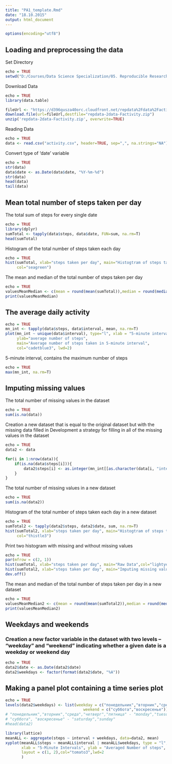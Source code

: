 ```yaml
---
title: "PA1_template.Rmd"
date: "18.10.2015"
output: html_document
---
```

```r
options(encoding="utf8")
```

## Loading and preprocessing the data
Set Directory
```r
echo = TRUE
setwd("D:/Courses/Data Science Specialization/05. Reproducible Research/Week2/CP")
```

Download Data
```r
echo = TRUE
library(data.table)

fileUrl <- "https://d396qusza40orc.cloudfront.net/repdata%2Fdata%2Factivity.zip"
download.file(url=fileUrl,destfile="repdata-2data-Factivity.zip")
unzip('repdata-2data-Factivity.zip', overwrite=TRUE)
```

Reading Data
```r
echo = TRUE
data <- read.csv("activity.csv", header=TRUE, sep=",", na.strings="NA")
```

Convert type of 'date' variable
```r
echo = TRUE
str(data)
data$date <- as.Date(data$date, "%Y-%m-%d")
str(data)
head(data)
tail(data)
```

## Mean total number of steps taken per day
The total sum of steps for every single date
```r
echo = TRUE
library(dplyr)
sumTotal <- tapply(data$steps, data$date, FUN=sum, na.rm=T)
head(sumTotal)
```

Histogram of the total number of steps taken each day
```r
echo = TRUE
hist(sumTotal, xlab="steps taken per day", main="Histogtram of steps taken per day", 
     col="seagreen")
```

The mean and median of the total number of steps taken per day
```r
echo = TRUE
valuesMeanMedian <- c(mean = round(mean(sumTotal)),median = round(median(sumTotal)))
print(valuesMeanMedian)
```

## The average daily activity
```r
echo = TRUE
mn_int <- tapply(data$steps, data$interval, mean, na.rm=T)
plot(mn_int ~ unique(data$interval), type="l", xlab = "5-minute interval", 
     ylab="average number of steps", 
     main="Average number of steps taken in 5-minute interval",
     col="cadetblue3", lwd=2)
```


5-minute interval, contains the maximum number of steps
```r
echo = TRUE
max(mn_int, na.rm=T)
```

## Imputing missing values
The total number of missing values in the dataset
```r
echo = TRUE
sum(is.na(data))
```

Creation a new dataset that is equal to the original dataset but with the missing data filled in
Development a strategy for filling in all of the missing values in the dataset
```r
echo = TRUE
data2 <- data 

for(i in 1:nrow(data)){
    if(is.na(data$steps[i])){
        data2$steps[i] <- as.integer(mn_int[[as.character(data[i, "interval"])]])
    }
}
```

The total number of missing values in a new dataset
```r
echo = TRUE
sum(is.na(data2))
```

Histogram of the total number of steps taken each day in a new dataset
```r
echo = TRUE
sumTotal2 <- tapply(data2$steps, data2$date, sum, na.rm=T)
hist(sumTotal2, xlab="steps taken per day", main="Histogtram of steps taken per day", 
     col="thistle3")
```

Print two histogram with missing and without missing values
```r
echo = TRUE
par(mfrow = c(2, 1))
hist(sumTotal, xlab="steps taken per day", main="Raw Data",col="lightyellow3")
hist(sumTotal2, xlab="steps taken per day", main="Imputing missing values",col="hotpink4")
dev.off()
```

The mean and median of the total number of steps taken per day in a new dataset
```r
echo = TRUE
valuesMeanMedian2 <- c(mean = round(mean(sumTotal2)),median = round(median(sumTotal2)))
print(valuesMeanMedian2)
```

## Weekdays and weekends
### Creation a new factor variable in the dataset with two levels – “weekday” and “weekend” indicating whether a given date is a weekday or weekend day
```r
echo = TRUE
data2$date <- as.Date(data2$date)
data2$weekdays <- factor(format(data2$date, "%A"))
```


## Making a panel plot containing a time series plot
```r
echo = TRUE
levels(data2$weekdays) <- list(weekday = c("понедельник","вторник","среда","четверг","пятница"),
                                  weekend = c("суббота","воскресенье"))
# "понедельник","вторник","среда","четверг","пятница" - "monday","tuesday","wednesday","thursday","friday"
# "суббота", "воскресенье" - "saturday","sunday"
#head(data2)

library(lattice)
meanALL <- aggregate(steps ~ interval + weekdays, data=data2, mean)
xyplot(meanALL$steps ~ meanALL$interval | meanALL$weekdays, type = "l", 
       xlab = "5-Minute Intervals", ylab = "Averaged Number of steps",
       layout = c(1, 2),col="tomato3",lwd=2
       )
```


